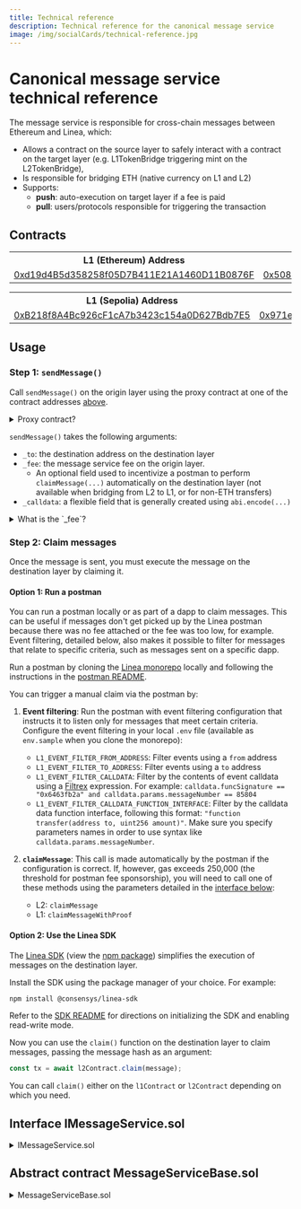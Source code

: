 ```yaml
---
title: Technical reference
description: Technical reference for the canonical message service
image: /img/socialCards/technical-reference.jpg
---
```



# Canonical message service technical reference

The message service is responsible for cross-chain messages between Ethereum and Linea, which:

- Allows a contract on the source layer to safely interact with a contract on the target layer 
(e.g. L1TokenBridge triggering mint on the L2TokenBridge),
- Is responsible for bridging ETH (native currency on L1 and L2)
- Supports:
  - **push**: auto-execution on target layer if a fee is paid
  - **pull**: users/protocols responsible for triggering the transaction

## Contracts

<Tabs groupId="Mainnet-Testnet" className="my-tabs">
  <TabItem value="Mainnet" label="Mainnet" default>
    <table>
      <tbody>
        <tr>
          <th>L1 (Ethereum) Address</th>
          <th>L2 (Linea) Address</th>
        </tr>
        <tr>
          <td>
            <a href="https://etherscan.io/address/0xd19d4B5d358258f05D7B411E21A1460D11B0876F">
              0xd19d4B5d358258f05D7B411E21A1460D11B0876F
            </a>
          </td>
          <td>
            <a href="https://lineascan.build/address/0x508Ca82Df566dCD1B0DE8296e70a96332cD644ec">
              0x508Ca82Df566dCD1B0DE8296e70a96332cD644ec
            </a>
          </td>
        </tr>
      </tbody>
    </table>
  </TabItem>
    <TabItem value="Linea Sepolia" label="Linea Sepolia">
    <table>
      <tbody>
        <tr>
          <th>L1 (Sepolia) Address</th>
          <th>L2 (Linea Sepolia) Address</th>
        </tr>
        <tr>
          <td>
            <a href="https://sepolia.etherscan.io/address/0xB218f8A4Bc926cF1cA7b3423c154a0D627Bdb7E5">
            0xB218f8A4Bc926cF1cA7b3423c154a0D627Bdb7E5
            </a>
          </td>
          <td>
            <a href="https://sepolia.lineascan.build/address/0x971e727e956690b9957be6d51ec16e73acac83a7">
            0x971e727e956690b9957be6d51Ec16E73AcAC83A7
            </a>
          </td>
        </tr>
      </tbody>
    </table>
  </TabItem>
</Tabs>

## Usage

### Step 1: `sendMessage()`

Call `sendMessage()` on the origin layer using the proxy contract at one of the contract addresses 
[above](#contracts).

<details>

<summary>Proxy contract?</summary>

A proxy contract is one that simply points towards the actual "implementation" contracts. This model
is beneficial as it allows the implementation contracts to be upgraded independently of the proxy,
allowing contract upgrades without having to start afresh and lose the proxy contract's history. 
When the implementation contracts are updated, the proxy contract is simply amended to point 
towards the new implementation contract addresses.

</details>

`sendMessage()` takes the following arguments:

- `_to`: the destination address on the destination layer
- `_fee`: the message service fee on the origin layer. 
  - An optional field used to incentivize a postman to perform `claimMessage(...)` automatically 
  on the destination layer (not available when bridging from L2 to L1, or for non-ETH transfers)
- `_calldata`: a flexible field that is generally created using `abi.encode(...)`

<details>

  <summary>What is the `_fee`?</summary>

  **L1 -> L2:**
  - Automatic claiming: 0 (The postman fee is sponsored by Linea.)
  - Manual claiming: 0

  :::note

  The postman fee for automatic claiming is only sponsored for transactions using less than 
  250,000 gas. Where sponsorship doesn't apply, the postman fee = `target layer gas price * (gas 
  estimated + gas limit surplus) * margin`, where:

  - `target layer gas price` = `eth_gasPrice` on the target layer
  - `gas estimated` = the current gas estimation
  - `gas limit surplus` = 6000
  - `margin` = 2

  :::

  **L2 -> L1:**
  - Manual claiming: 0.001 ETH (anti-DDOS fee)

  _Automatic claiming is not available for L2 -> L1._

  See our [main bridge page](../../get-started/how-to/bridge.mdx) for more information on the 
  execution fees that apply.

</details>

### Step 2: Claim messages

Once the message is sent, you must execute the message on the destination layer by claiming it.

#### Option 1: Run a postman

You can run a postman locally or as part of a dapp to claim messages. This can be useful if messages 
don't get picked up by the Linea postman because there was no fee attached or the fee was too low, 
for example. Event filtering, detailed below, also makes it possible to filter for messages
that relate to specific criteria, such as messages sent on a specific dapp.

Run a postman by cloning the [Linea monorepo](https://github.com/Consensys/linea-monorepo) 
locally and following the instructions in the [postman README](https://github.com/Consensys/linea-monorepo/tree/main/postman#readme).

You can trigger a manual claim via the postman by:

1. **Event filtering**: Run the postman with event filtering configuration that instructs it to 
listen only for messages that meet certain criteria. Configure the event filtering in your local 
`.env` file (available as `env.sample` when you clone the monorepo): 
    - `L1_EVENT_FILTER_FROM_ADDRESS`: Filter events using a `from` address
    - `L1_EVENT_FILTER_TO_ADDRESS`: Filter events using a `to` address
    - `L1_EVENT_FILTER_CALLDATA`: Filter by the contents of event calldata using a [Filtrex](https://github.com/joewalnes/filtrex/tree/master) 
    expression. For example: `calldata.funcSignature == "0x6463fb2a" and calldata.params.messageNumber == 85804`
    - `L1_EVENT_FILTER_CALLDATA_FUNCTION_INTERFACE`: Filter by the calldata data function interface, 
    following this format: `"function transfer(address to, uint256 amount)"`. Make sure you specify 
    parameters names in order to use syntax like `calldata.params.messageNumber`.

2. **`claimMessage`**: This call is made automatically by the postman if the configuration is 
correct. If, however, gas exceeds 250,000 (the threshold for postman fee sponsorship), you will 
need to call one of these methods using the parameters detailed in the [interface below](#interface-imessageservicesol):
    - L2: `claimMessage` 
    - L1: `claimMessageWithProof`

#### Option 2: Use the Linea SDK

The [Linea SDK](../../api/linea-sdk.mdx) (view the [npm package](https://www.npmjs.com/package/@consensys/linea-sdk?activeTab=readme))
simplifies the execution of messages on the destination layer.

Install the SDK using the package manager of your choice. For example:

```bash
npm install @consensys/linea-sdk
```

Refer to the [SDK README](https://github.com/Consensys/zkevm-monorepo/tree/main/sdk#readme) for 
directions on initializing the SDK and enabling read-write mode. 

Now you can use the `claim()` function on the destination layer to claim messages, passing the 
message hash as an argument:

```js
const tx = await l2Contract.claim(message);
```

You can call `claim()` either on the `l1Contract` or `l2Contract` depending on which you need.

## Interface IMessageService.sol

<details>
  <summary>IMessageService.sol</summary>
  <CodeBlock language="solidity">{IMessageService}</CodeBlock>
</details>

## Abstract contract MessageServiceBase.sol

<details>
  <summary>MessageServiceBase.sol</summary>
  <CodeBlock language="solidity">{MessageServiceBase}</CodeBlock>
</details>
